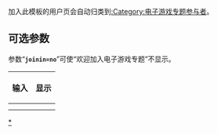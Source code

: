<includeonly><!-- 在這裡加入模板的保護標識 --></includeonly><noinclude>{{template doc page viewed directly}}</noinclude>
<!-- 在本行下編輯模板說明 -->

加入此模板的用户页会自动归类到[[:Category:电子游戏专题参与者]]。

== 可选参数 ==

参数“<tt>'''joinin=no'''</tt>”可使“欢迎加入电子游戏专题”不显示。
{| class="wikitable"
!输入
!显示
|-
|
{{tlx|1=User WPVG}}
|
{{User WPVG|nocat=yes<!-- demo -->}}
|-
|
{{tlx|1=User WPVG|2=joinin=no}}
|
{{User WPVG|joinin=no|nocat=yes<!-- demo -->}}
|}<includeonly>

[[Category:电子游戏专题参与者|*]]
</includeonly>